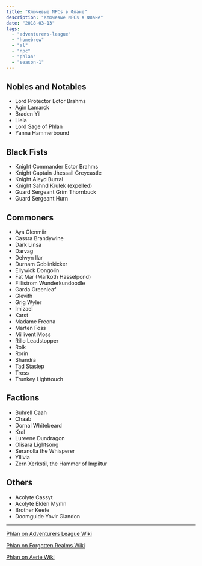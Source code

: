 ```yaml
---
title: "Ключевые NPCs в Флане"
description: "Ключевые NPCs в Флане"
date: "2018-03-13"
tags: 
  - "adventurers-league"
  - "homebrew"
  - "al"
  - "npc"
  - "phlan"
  - "season-1"
---
```


## Nobles and Notables

- Lord Protector Ector Brahms
- Agin Lamarck
- Braden Yil
- Liela
- Lord Sage of Phlan
- Yanna Hammerbound

## Black Fists

- Knight Commander Ector Brahms
- Knight Captain Jhessail Greycastle
- Knight Aleyd Burral
- Knight Sahnd Krulek (expelled)
- Guard Sergeant Grim Thornbuck
- Guard Sergeant Hurn

## Commoners

- Aya Glenmiir
- Cassra Brandywine
- Dark Linsa
- Darvag
- Delwyn Ilar
- Durnam Goblinkicker
- Ellywick Dongolin
- Fat Mar (Markoth Hasselpond)
- Fillistrom Wunderkundoodle
- Garda Greenleaf
- Glevith
- Grig Wyler
- Imizael
- Karst
- Madame Freona
- Marten Foss
- Millivent Moss
- Rillo Leadstopper
- Rolk
- Rorin
- Shandra
- Tad Staslep
- Tross
- Trunkey Lighttouch

## Factions

- Buhrell Caah
- Chaab
- Dornal Whitebeard
- Kral
- Lureene Dundragon
- Olisara Lightsong
- Seranolla the Whisperer
- Yllivia
- Zern Xerkstil, the Hammer of Impiltur

## Others

- Acolyte Cassyt
- Acolyte Elden Mymn
- Brother Keefe
- Doomguide Yovir Glandon

* * *

[Phlan on Adventurers League Wiki](https://adventurersleague.wikia.com/wiki/Phlan) 

[Phlan on Forgotten Realms Wiki](https://forgottenrealms.wikia.com/wiki/Phlan) 

[Phlan on Aerie Wiki](http://wiki.aerie.ru/wiki/Флан)
